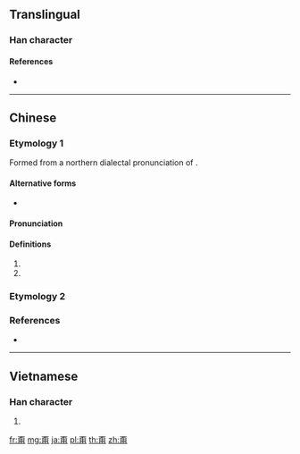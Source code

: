 {{also|不用}}
==Translingual==

===Han character===
{{Han char|rn=101|rad=用|as=04|sn=9|four=10227|canj=MFBQ|ids=⿱不用}}

====References====
* {{Han ref|kx=0756.051|dkj=21713|dj=1166.060|hdz=10025.110|uh=752D}}

----

==Chinese==

===Etymology 1===
{{zh-forms|alt=甮}}
Formed from a northern dialectal pronunciation of {{zh-l|不用}}.

====Alternative forms====
* {{zh-l|甮}}

====Pronunciation====
{{zh-pron
|m=béng|ma=y
|c=bang2,bung2,bat1
|h=pfs=
|md=
|mn=bàng
|w=
|mc=
|oc=
|cat=adv
}}

====Definitions====
{{zh-hanzi}}

# {{contraction of|不用|lang=zh}}
# {{synonym of|不必|lang=zh}}

===Etymology 2===
{{zh-see|棄|v}}

===References===
* {{R:twedu|A02631}}

----

==Vietnamese==

===Han character===
{{vi-hantu|[[bằng]]|rs=用04}}

# {{defn|lang=vi|sort=用04}}

[[fr:甭]]
[[mg:甭]]
[[ja:甭]]
[[pl:甭]]
[[th:甭]]
[[zh:甭]]